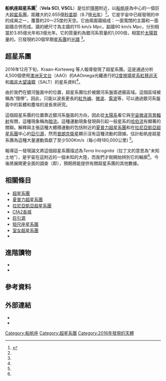 {{Infobox galaxy cluster
| name = 船帆座超星系團（Vela Supercluster）
| epoch = [[曆元#儒略年和J2000|J2000.0]]
| constellation = [[船帆座|船帆座]]、[[天燕座|天燕座]]、[[羅盤座|羅盤座]]
| ra = {{RA|09|22|43}}      
| dec = {{DEC|-50|07|08}}
| brightest_member = 
| member_no = 
| major_axis_mpc = {{convert|115|Mpc|Mly|0|abbr=on|lk=on}} {{hub|~0.676}}（哈伯常數是基於2016年[[普朗克衛星|普朗克衛星]]的數據）
| minor_axis_mpc = {{convert|115|Mpc|Mly|0|abbr=on|lk=on}} {{hub|~0.676}} （哈伯常數是基於2016年[[普朗克衛星|普朗克衛星]]的數據）
| redshift = 18 000 km/s
| distance = {{convert|265.5|Mpc|Mly|0|abbr=on|lk=on}} {{hub|~0.676}}（哈伯常數是基於2016年[[普朗克衛星|普朗克衛星]]的數據） 
| mass = 1 × 10<sup>15</sup>
| other_names = 
}}

'''船帆座超星系團'''<ref name = badass>{{cite journal |title= Discovery of a supercluster in the ZOA in Vela |author= Renée C. Kraan-Korteweg |author2= Michelle E. Cluver |author3= Maciej Bilicki|author4= Thomas H. Jarrett |author5= Matthew Colless |author6= Hans Böhringer |author7= Gayoung Chon |publicationdate= November 2016 |doi= 10.1093/mnrasl/slw229 |bibcode= 2017MNRAS.466L..29K |arxiv= 1611.04615 |journal= Monthly Notices of the Royal Astronomical Society: Letters }}</ref>（'''Vela SCl''', '''VSCL'''）是位於[[隱帶|隱帶]]附近，以[[船帆座|船帆座]]為中心的一個巨大[[超星系團|超星系團]]，距離大約2.655億[[秒差距|秒差距]]（8.7億[[光年|光年]]）<ref name = badass />。它是宇宙中已經發現的{{link-en|宇宙最大結構列表|List of largest cosmic structuresIt}}中的成員之一，覆蓋約20〜25度的天空。它由兩面牆組成：一面寬闊的主牆和一面副牆合併而成。牆的總尺寸為主牆的115 km/s Mpc，副牆90 km/s Mpc{{Clarify|date=March 2018}}，分別相當於3.85億光年和3億光年。它的質量約為銀河系質量的1,000倍，相當於[[太陽質量|太陽質量]]的{{Solar mass|link=y|1 × 10<sup>15</sup>}}。已發現約20個早期[[星系團|星系團]]的[[光譜學|光譜]] <ref name = badass />。

== 超星系團 ==
2016年12月下旬，Kraan-Korteweg 等人報導發現了超星系團。這是通過分析4,500個使用[[澳洲天文台|澳洲天文台]]（AAO）的AAOmega光纖進行的[[2度視場星系紅移巡天|2度視場星系紅移巡天]]和[[南非大望遠鏡|南非大望遠鏡]]（SALT）的星系資料<ref name = badass />。

由於我們在銀河盤面中的位置，超星系團位於被銀河系盤面遮蔽區域。這個區域被稱為"隱帶"。因此，只能以波長更長的[[紅外線|紅外線]]、[[微波|微波]]、[[電波|電波]]等，可以通過銀河系盤面中的氣體和塵埃的波長來研究。

這個超星系團的位置靠近銀河系盤面的方向，因此從[[太陽系|太陽系]]看它與[[宇宙微波背景輻射|宇宙微波背景輻射]]有關，這種現象稱為[[宇宙暗流|暗流]]。這種運動現象發現與{{link-en|空間的度量展開|Expansion of the universe}}引起一般星系的[[哈伯–勒梅特定律|哈伯流]]有顯著的關聯。解釋與主張這種大體積運動的包括附近的[[夏普力超星系團|夏普力超星系團]]和在[[拉尼亞凱亞超星系團|拉尼亞凱亞超星系團]]中心的[[巨引源|巨引源]]，然而[[普朗克衛星|普朗克衛星]]顯示沒有這種流動的證據。估計船帆座超星系團為這種大量運動貢獻了至少500Km/s（每小時180,000公里) <ref name = badass />。

報導這一發現論文將這個超星系團描述為''Terra Incognita''（拉丁文的意思為"未知土地"），是宇宙在這附近的一個未知的大陸，而我們才剛開始辨別它的輪廓<ref name = badass />。今後將展開更全面的調查（即{{link-en|泰潘星系巡天| Taipan Galaxy Survey}}），預期將能提供有關超星系團的其他數據。

== 相關條目 ==
*[[超星系團|超星系團]]
*[[夏普力超星系團|夏普力超星系團]]
*[[拉尼亞凱亞超星系團|拉尼亞凱亞超星系團]]
*[[CfA2長城|CfA2長城]]
* [[巨引源|巨引源]]
* [[矩尺座星系團|矩尺座星系團]]
* [[室女超星系團|室女超星系團]]
*{{link-en|宇宙最大結構列表|List of largest cosmic structures}}

== 進階讀物 ==
* {{cite journal |title= Discovery of a supercluster in the ZOA in Vela |authors= [[Renée_C._Kraan-Korteweg|Renée C. Kraan-Korteweg]], Michelle E. Cluver, Maciej Bilicki, Thomas H. Jarrett, Matthew Colless, Hans Böhringer, Gayoung Chon |publicationdate= November 2016 |doi= 10.1093/mnrasl/slw229 |bibcode= 2017MNRAS.466L..29K |arxiv= 1611.04615 |journal= Monthly Notices of the Royal Astronomical Society: Letters }}
* {{cite journal |title= The Unveiling of the newly discovered Vela Supercluster |authors= Renée C. Kraan-Korteweg, Thomas H. Jarrett, Ahmed Elagali, Michelle E. Cluver, Maciej Bilicki, Matthew M. Colless |id= PoS(SSC2015)040 |publicationdate= June 2015 |url= http://pos.sissa.it/archive/conferences/250/040/SSC2015_040.pdf |bibcode= 2015salt.confE..40K |work= Proceedings of the SALT Science Conference 2015 |publisher= Proceedings of Science }}

== 參考資料 ==
{{reflist}}

== 外部連結 ==
* {{cite web |url= http://www.cpt.univ-mrs.fr/~cosmo/CosFlo16/DOCUMENTS/SLIDES/KRAAN-KORTEWEG_Renee.pdf |title= Discovery of a massive Supercluster in Vela |author= Renée C. Kraan-Korteweg |date= July 2016 |work= XIIth Rencontres du Vietnam:  Large Scale Structure and Galaxy Flows (Quy Nhon, Vietnam) |publisher= Centre de Physique Théorique ; Université de Toulon }}
* {{cite web |url= http://ssc2015.salt.ac.za/wp-content/uploads/sites/77/2015/06/Kraan-Korteweg.pdf |author= Renée C. Kraan-Korteweg |title= The Unveiling of the newly discovered Vela Supercluster |date= June 2015 |work= SALT Science Conference (Stellenbosch) |publisher= SALT Science Conference 2015 ; Southern African Large Telescope }}

{{船帆座}}

[[Category:船帆座|Category:船帆座]]
[[Category:超星系團|Category:超星系團]]
[[Category:2016年發現的天體|Category:2016年發現的天體]]